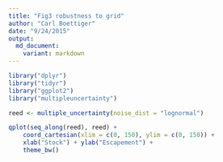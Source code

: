 ```yaml
---
title: "Fig3 robustness to grid"
author: "Carl Boettiger"
date: "9/24/2015"
output: 
  md_document:
    variant: markdown
---
```


```r
library("dplyr")
library("tidyr")
library("ggplot2")
library("multipleuncertainty")
```



```r
reed <- multiple_uncertainty(noise_dist = "lognormal")

qplot(seq_along(reed), reed) + 
    coord_cartesian(xlim = c(0, 150), ylim = c(0, 150)) + 
    xlab("Stock") + ylab("Escapement") +
    theme_bw()
```

